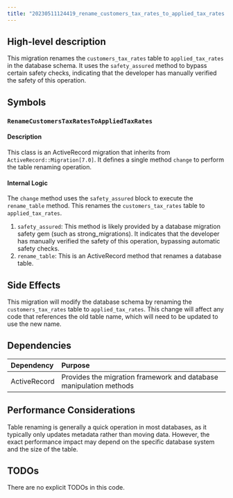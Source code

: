 ```yaml
---
title: "20230511124419_rename_customers_tax_rates_to_applied_tax_rates.rb"
---
```


## High-level description
This migration renames the `customers_tax_rates` table to `applied_tax_rates` in the database schema. It uses the `safety_assured` method to bypass certain safety checks, indicating that the developer has manually verified the safety of this operation.

## Symbols

### `RenameCustomersTaxRatesToAppliedTaxRates`
#### Description
This class is an ActiveRecord migration that inherits from `ActiveRecord::Migration[7.0]`. It defines a single method `change` to perform the table renaming operation.

#### Internal Logic
The `change` method uses the `safety_assured` block to execute the `rename_table` method. This renames the `customers_tax_rates` table to `applied_tax_rates`.

1. `safety_assured`: This method is likely provided by a database migration safety gem (such as strong_migrations). It indicates that the developer has manually verified the safety of this operation, bypassing automatic safety checks.
2. `rename_table`: This is an ActiveRecord method that renames a database table.

## Side Effects
This migration will modify the database schema by renaming the `customers_tax_rates` table to `applied_tax_rates`. This change will affect any code that references the old table name, which will need to be updated to use the new name.

## Dependencies
| Dependency | Purpose |
|:-----------|:--------|
| ActiveRecord | Provides the migration framework and database manipulation methods |

## Performance Considerations
Table renaming is generally a quick operation in most databases, as it typically only updates metadata rather than moving data. However, the exact performance impact may depend on the specific database system and the size of the table.

## TODOs
There are no explicit TODOs in this code.